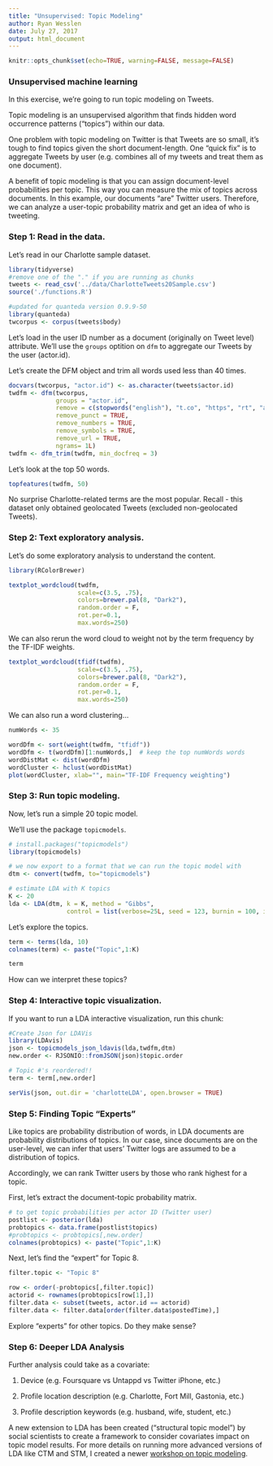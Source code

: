 ```yaml
---
title: "Unsupervised: Topic Modeling"
author: Ryan Wesslen
date: July 27, 2017
output: html_document
---
```


```r
knitr::opts_chunk$set(echo=TRUE, warning=FALSE, message=FALSE)
```

### Unsupervised machine learning

In this exercise, we're going to run topic modeling on Tweets.

Topic modeling is an unsupervised algorithm that finds hidden word occurrence patterns ("topics") within our data. 

One problem with topic modeling on Twitter is that Tweets are so small, it's tough to find topics given the short document-length. One "quick fix" is to aggregate Tweets by user (e.g. combines all of my tweets and treat them as one document).

A benefit of topic modeling is that you can assign document-level probabilities per topic. This way you can measure the mix of topics across documents. In this example, our documents "are" Twitter users. Therefore, we can analyze a user-topic probability matrix and get an idea of who is tweeting.

### Step 1: Read in the data. 

Let's read in our Charlotte sample dataset.

```r
library(tidyverse)
#remove one of the "." if you are running as chunks
tweets <- read_csv('../data/CharlotteTweets20Sample.csv')
source('./functions.R')

#updated for quanteda version 0.9.9-50
library(quanteda)
twcorpus <- corpus(tweets$body)
```

Let's load in the user ID number as a document (originally on Tweet level) attribute. We'll use the `groups` optition on `dfm` to aggregate our Tweets by the user (actor.id).

Let's create the DFM object and trim all words used less than 40 times.

```r
docvars(twcorpus, "actor.id") <- as.character(tweets$actor.id) 
twdfm <- dfm(twcorpus, 
             groups = "actor.id", 
             remove = c(stopwords("english"), "t.co", "https", "rt", "amp", "http", "t.c", "can", "u"), 
             remove_punct = TRUE, 
             remove_numbers = TRUE, 
             remove_symbols = TRUE,
             remove_url = TRUE,
             ngrams= 1L)
twdfm <- dfm_trim(twdfm, min_docfreq = 3)
```

Let's look at the top 50 words.

```r
topfeatures(twdfm, 50)
```

No surprise Charlotte-related terms are the most popular. Recall - this dataset only obtained geolocated Tweets (excluded non-geolocated Tweets).

### Step 2: Text exploratory analysis.

Let's do some exploratory analysis to understand the content.

```r
library(RColorBrewer)

textplot_wordcloud(twdfm, 
                   scale=c(3.5, .75), 
                   colors=brewer.pal(8, "Dark2"), 
                   random.order = F, 
                   rot.per=0.1, 
                   max.words=250)
```

We can also rerun the word cloud to weight not by the term frequency by the TF-IDF weights.

```r
textplot_wordcloud(tfidf(twdfm), 
                   scale=c(3.5, .75), 
                   colors=brewer.pal(8, "Dark2"), 
                   random.order = F, 
                   rot.per=0.1, 
                   max.words=250)
```

We can also run a word clustering...

```r
numWords <- 35

wordDfm <- sort(weight(twdfm, "tfidf"))
wordDfm <- t(wordDfm)[1:numWords,]  # keep the top numWords words
wordDistMat <- dist(wordDfm)
wordCluster <- hclust(wordDistMat)
plot(wordCluster, xlab="", main="TF-IDF Frequency weighting")
```

### Step 3: Run topic modeling.

Now, let's run a simple 20 topic model.

We'll use the package `topicmodels`.

```r
# install.packages("topicmodels")
library(topicmodels)

# we now export to a format that we can run the topic model with
dtm <- convert(twdfm, to="topicmodels")

# estimate LDA with K topics
K <- 20
lda <- LDA(dtm, k = K, method = "Gibbs", 
                control = list(verbose=25L, seed = 123, burnin = 100, iter = 500))
```

Let's explore the topics.

```r
term <- terms(lda, 10)
colnames(term) <- paste("Topic",1:K)

term
```

How can we interpret these topics? 

### Step 4: Interactive topic visualization.

If you want to run a LDA interactive visualization, run this chunk:

```r
#Create Json for LDAVis
library(LDAvis)
json <- topicmodels_json_ldavis(lda,twdfm,dtm)
new.order <- RJSONIO::fromJSON(json)$topic.order

# Topic #'s reordered!!
term <- term[,new.order]

serVis(json, out.dir = 'charlotteLDA', open.browser = TRUE)
```

### Step 5: Finding Topic "Experts"

Like topics are probability distribution of words, in LDA documents are probability distributions of topics. In our case, since documents are on the user-level, we can infer that users' Twitter logs are assumed to be a distribution of topics. 

Accordingly, we can rank Twitter users by those who rank highest for a topic.

First, let's extract the document-topic probability matrix.

```r
# to get topic probabilities per actor ID (Twitter user)
postlist <- posterior(lda)
probtopics <- data.frame(postlist$topics)
#probtopics <- probtopics[,new.order]
colnames(probtopics) <- paste("Topic",1:K)
```

Next, let's find the "expert" for Topic 8.

```r
filter.topic <- "Topic 8"

row <- order(-probtopics[,filter.topic])
actorid <- rownames(probtopics[row[1],])
filter.data <- subset(tweets, actor.id == actorid)
filter.data <- filter.data[order(filter.data$postedTime),]
```

Explore "experts" for other topics. Do they make sense?

### Step 6: Deeper LDA Analysis

Further analysis could take as a covariate:

1.  Device (e.g. Foursquare vs Untappd vs Twitter iPhone, etc.)

2.  Profile location description (e.g. Charlotte, Fort Mill, Gastonia, etc.)

3.  Profile description keywords (e.g. husband, wife, student, etc.)

A new extension to LDA has been created ("structural topic model") by social scientists to create a framework to consider covariates impact on topic model results. For more details on running more advanced versions of LDA like CTM and STM, I created a newer [workshop on topic modeling](https://github.com/wesslen/Topic-Modeling-Workshop-with-R).

